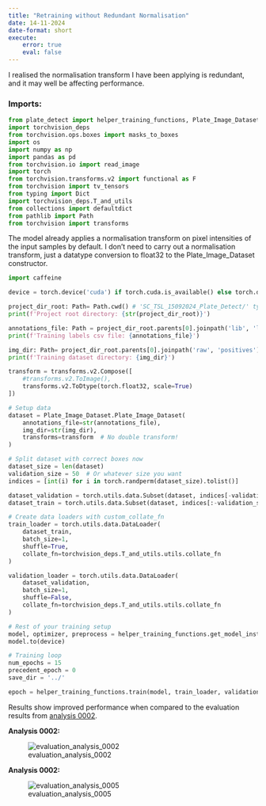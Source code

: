 ```yaml
---
title: "Retraining without Redundant Normalisation"
date: 14-11-2024
date-format: short
execute: 
    error: true
    eval: false
---
```

I realised the normalisation transform I have been applying is redundant, and it may well be affecting performance.

### Imports:

```python
from plate_detect import helper_training_functions, Plate_Image_Dataset
import torchvision_deps
from torchvision.ops.boxes import masks_to_boxes
import os
import numpy as np
import pandas as pd
from torchvision.io import read_image
import torch
from torchvision.transforms.v2 import functional as F
from torchvision import tv_tensors
from typing import Dict
import torchvision_deps.T_and_utils
from collections import defaultdict
from pathlib import Path
from torchvision import transforms
```
The model already applies a normalisation transform on pixel intensities of the input samples by default. I don't need to carry out a normalisation transform, just a datatype conversion to float32 to the Plate_Image_Dataset constructor. 

```python
import caffeine

device = torch.device('cuda') if torch.cuda.is_available() else torch.device('cpu')

project_dir_root: Path= Path.cwd() # 'SC_TSL_15092024_Plate_Detect/' type PosixPath for UNIX, WindowsPath for windows...
print(f'Project root directory: {str(project_dir_root)}')

annotations_file: Path = project_dir_root.parents[0].joinpath('lib', 'labels.csv')
print(f'Training labels csv file: {annotations_file}')

img_dir: Path= project_dir_root.parents[0].joinpath('raw', 'positives')  # 'SC_TSL_15092024_Plate_Detect/train/images/positives/' on UNIX systems
print(f'Training dataset directory: {img_dir}')

transform = transforms.v2.Compose([
    #transforms.v2.ToImage(),
    transforms.v2.ToDtype(torch.float32, scale=True)
])

# Setup data
dataset = Plate_Image_Dataset.Plate_Image_Dataset(
    annotations_file=str(annotations_file),
    img_dir=str(img_dir),
    transforms=transform  # No double transform!
)

# Split dataset with correct boxes now
dataset_size = len(dataset)
validation_size = 50  # Or whatever size you want
indices = [int(i) for i in torch.randperm(dataset_size).tolist()]

dataset_validation = torch.utils.data.Subset(dataset, indices[-validation_size:])
dataset_train = torch.utils.data.Subset(dataset, indices[:-validation_size])

# Create data loaders with custom_collate_fn
train_loader = torch.utils.data.DataLoader(
    dataset_train,
    batch_size=1,
    shuffle=True,
    collate_fn=torchvision_deps.T_and_utils.utils.collate_fn
)

validation_loader = torch.utils.data.DataLoader(
    dataset_validation,
    batch_size=1,
    shuffle=False,
    collate_fn=torchvision_deps.T_and_utils.utils.collate_fn
)

# Rest of your training setup
model, optimizer, preprocess = helper_training_functions.get_model_instance_object_detection(num_class=2)
model.to(device)

# Training loop
num_epochs = 15
precedent_epoch = 0
save_dir = '../'

epoch = helper_training_functions.train(model, train_loader, validation_loader, device, num_epochs, precedent_epoch, save_dir, optimizer)
```

Results show improved performance when compared to the evaluation results from [analysis 0002](0002_functional_Faster_R-CNN.md).

**Analysis 0002:**

![evaluation_analysis_0002](../results/0002_15_epochs/02_fix/evaluation_metrics_epochs_0-15.png)


**Analysis 0002:**

![evaluation_analysis_0005](../results/0005_no_double_normalisation/evaluation_metrics_epochs_0-15.png)